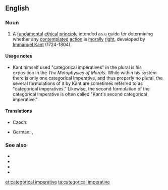 ==English==
{{wikipedia}}

===Noun===
{{en-noun|head=[[categorical]] [[imperative]]}}

# {{label|en|ethics}} A [[fundamental]] [[ethical]] [[principle]] intended as a guide for determining whether any [[contemplate]]d [[action]] is [[moral]]ly [[right]], developed by [[w:Immanuel_Kant|Immanuel Kant]] (1724-1804).

====Usage notes====
* Kant himself used "categorical imperatives" in the plural is his exposition in the ''The Metaphysics of Morals''. While within his system there is only one categorical imperative, and thus properly no plural, the several formulations of it by Kant are sometimes referred to as "categorical imperatives." Likewise, the second formulation of the categorical imperative is often called "Kant's second categorical imperative."

====Translations====
{{trans-top|fundamental ethical principle}}
* Czech: {{t|cs|kategorický imperativ|m}}
{{trans-mid}}
* German: {{t|de|kategorischer Imperativ|m}}, {{t+|de|Kategorischer Imperativ}}
{{trans-bottom}}

===See also===
* {{l|en|deontology}}
* {{l|en|golden rule}}
* {{l|en|moral imperative}}
* {{l|en|Ten Commandments}}

[[et:categorical imperative]]
[[ta:categorical imperative]]